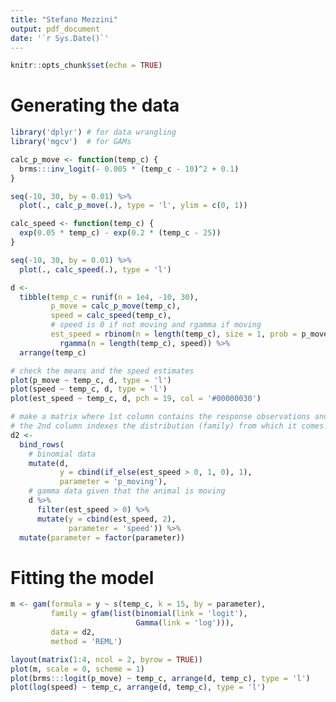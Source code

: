 ```yaml
---
title: "Stefano Mezzini"
output: pdf_document
date: '`r Sys.Date()`'
---
```


```r
knitr::opts_chunk$set(echo = TRUE)
```

# Generating the data

```r
library('dplyr') # for data wrangling
library('mgcv')  # for GAMs

calc_p_move <- function(temp_c) {
  brms:::inv_logit(- 0.005 * (temp_c - 10)^2 + 0.1)
}

seq(-10, 30, by = 0.01) %>%
  plot(., calc_p_move(.), type = 'l', ylim = c(0, 1))

calc_speed <- function(temp_c) {
  exp(0.05 * temp_c) - exp(0.2 * (temp_c - 25))
}

seq(-10, 30, by = 0.01) %>%
  plot(., calc_speed(.), type = 'l')

d <-
  tibble(temp_c = runif(n = 1e4, -10, 30),
         p_move = calc_p_move(temp_c),
         speed = calc_speed(temp_c),
         # speed is 0 if not moving and rgamma if moving
         est_speed = rbinom(n = length(temp_c), size = 1, prob = p_move) *
           rgamma(n = length(temp_c), speed)) %>%
  arrange(temp_c)

# check the means and the speed estimates
plot(p_move ~ temp_c, d, type = 'l')
plot(speed ~ temp_c, d, type = 'l')
plot(est_speed ~ temp_c, d, pch = 19, col = '#00000030')

# make a matrix where 1st column contains the response observations and
# the 2nd column indexes the distribution (family) from which it comes.
d2 <-
  bind_rows(
    # binomial data
    mutate(d,
           y = cbind(if_else(est_speed > 0, 1, 0), 1),
           parameter = 'p_moving'),
    # gamma data given that the animal is moving
    d %>%
      filter(est_speed > 0) %>%
      mutate(y = cbind(est_speed, 2),
             parameter = 'speed')) %>%
  mutate(parameter = factor(parameter))
```

# Fitting the model

```r
m <- gam(formula = y ~ s(temp_c, k = 15, by = parameter),
         family = gfam(list(binomial(link = 'logit'),
                            Gamma(link = 'log'))),
         data = d2,
         method = 'REML')

layout(matrix(1:4, ncol = 2, byrow = TRUE))
plot(m, scale = 0, scheme = 1)
plot(brms:::logit(p_move) ~ temp_c, arrange(d, temp_c), type = 'l')
plot(log(speed) ~ temp_c, arrange(d, temp_c), type = 'l')
```

